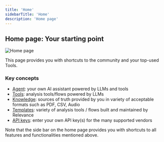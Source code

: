 ```yaml
---
title: 'Home'
sidebarTitle: 'Home'
description: 'Home page'
---
```


## Home page: Your starting point
![Home page](/images/get-started/home.png)

This page provides you with shortcuts to the community and your top-used Tools.

### Key concepts
* [Agent](/get-started/key-concepts/agent): your own AI assistant powered by LLMs and tools
* [Tools](/get-started/key-concepts/tools): analysis tools/flows powered by LLMs
* [Knowledge](/get-started/key-concepts/knowledge): sources of truth provided by you in variety of acceptable formats such as PDF, CSV, Audio
* [Templates](/get-started/key-concepts/templates): variety of analysis tools / flows built and maintained by Relevance
* [API keys](/get-started/key-concepts/api-keys): enter your own API key(s) for the many supported vendors 

Note that the side bar on the home page provides you with shortcuts to all features and functionalities mentioned above.                  
